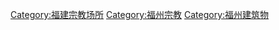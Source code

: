 [[Category:福建宗教场所|Category:福建宗教场所]]
[[Category:福州宗教|Category:福州宗教]]
[[Category:福州建筑物|Category:福州建筑物]]